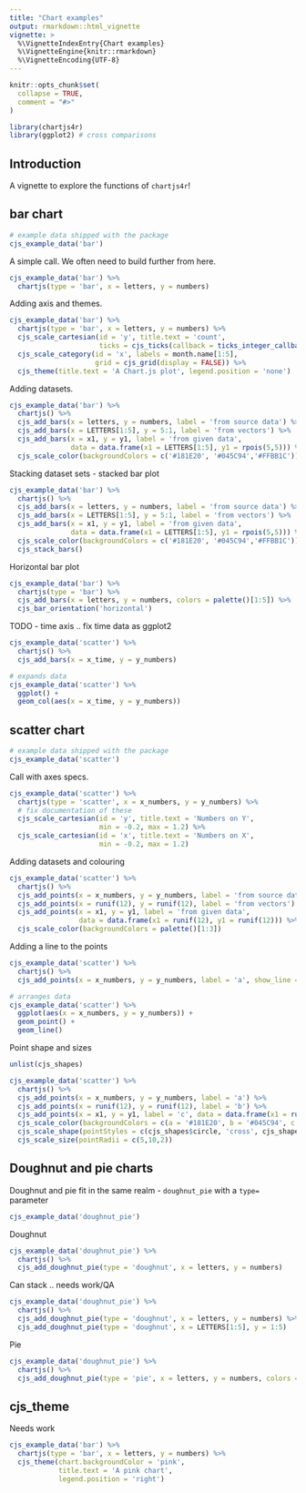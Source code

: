 ```yaml
---
title: "Chart examples"
output: rmarkdown::html_vignette
vignette: >
  %\VignetteIndexEntry{Chart examples}
  %\VignetteEngine{knitr::rmarkdown}
  %\VignetteEncoding{UTF-8}
---
```


```r
knitr::opts_chunk$set(
  collapse = TRUE,
  comment = "#>"
)
```

```r
library(chartjs4r)
library(ggplot2) # cross comparisons
```

## Introduction

A vignette to explore the functions of `chartjs4r`!

## bar chart

```r
# example data shipped with the package
cjs_example_data('bar')
```

A simple call. We often need to build further from here.

```r
cjs_example_data('bar') %>%
  chartjs(type = 'bar', x = letters, y = numbers)
```

Adding axis and themes.

```r
cjs_example_data('bar') %>%
  chartjs(type = 'bar', x = letters, y = numbers) %>% 
  cjs_scale_cartesian(id = 'y', title.text = 'count',
                      ticks = cjs_ticks(callback = ticks_integer_callback(step = 1))) %>% 
  cjs_scale_category(id = 'x', labels = month.name[1:5],
                     grid = cjs_grid(display = FALSE)) %>% 
  cjs_theme(title.text = 'A Chart.js plot', legend.position = 'none')
```

Adding datasets.

```r
cjs_example_data('bar') %>%
  chartjs() %>% 
  cjs_add_bars(x = letters, y = numbers, label = 'from source data') %>% 
  cjs_add_bars(x = LETTERS[1:5], y = 5:1, label = 'from vectors') %>% 
  cjs_add_bars(x = x1, y = y1, label = 'from given data',
               data = data.frame(x1 = LETTERS[1:5], y1 = rpois(5,5))) %>% 
  cjs_scale_color(backgroundColors = c('#181E20', '#045C94','#FFBB1C'))
```

Stacking dataset sets - stacked bar plot

```r
cjs_example_data('bar') %>%
  chartjs() %>% 
  cjs_add_bars(x = letters, y = numbers, label = 'from source data') %>% 
  cjs_add_bars(x = LETTERS[1:5], y = 5:1, label = 'from vectors') %>% 
  cjs_add_bars(x = x1, y = y1, label = 'from given data',
               data = data.frame(x1 = LETTERS[1:5], y1 = rpois(5,5))) %>% 
  cjs_scale_color(backgroundColors = c('#181E20', '#045C94','#FFBB1C')) %>% 
  cjs_stack_bars()
```

Horizontal bar plot

```r
cjs_example_data('bar') %>%
  chartjs(type = 'bar') %>% 
  cjs_add_bars(x = letters, y = numbers, colors = palette()[1:5]) %>% 
  cjs_bar_orientation('horizontal')
```

TODO - time axis .. fix time data as ggplot2

```r
cjs_example_data('scatter') %>% 
  chartjs() %>% 
  cjs_add_bars(x = x_time, y = y_numbers)
```

```r
# expands data
cjs_example_data('scatter') %>% 
  ggplot() +
  geom_col(aes(x = x_time, y = y_numbers))
```


## scatter chart

```r
# example data shipped with the package
cjs_example_data('scatter')
```

Call with axes specs.

```r
cjs_example_data('scatter') %>%
  chartjs(type = 'scatter', x = x_numbers, y = y_numbers) %>% 
  # fix documentation of these
  cjs_scale_cartesian(id = 'y', title.text = 'Numbers on Y',
                      min = -0.2, max = 1.2) %>% 
  cjs_scale_cartesian(id = 'x', title.text = 'Numbers on X',
                      min = -0.2, max = 1.2)
```

Adding datasets and colouring

```r
cjs_example_data('scatter') %>%
  chartjs() %>% 
  cjs_add_points(x = x_numbers, y = y_numbers, label = 'from source data') %>% 
  cjs_add_points(x = runif(12), y = runif(12), label = 'from vectors') %>% 
  cjs_add_points(x = x1, y = y1, label = 'from given data',
                 data = data.frame(x1 = runif(12), y1 = runif(12))) %>% 
  cjs_scale_color(backgroundColors = palette()[1:3])
```

Adding a line to the points

```r
cjs_example_data('scatter') %>%
  chartjs() %>% 
  cjs_add_points(x = x_numbers, y = y_numbers, label = 'a', show_line = TRUE)
```

```r
# arranges data
cjs_example_data('scatter') %>% 
  ggplot(aes(x = x_numbers, y = y_numbers)) +
  geom_point() +
  geom_line()
```

Point shape and sizes

```r
unlist(cjs_shapes)

cjs_example_data('scatter') %>%
  chartjs() %>% 
  cjs_add_points(x = x_numbers, y = y_numbers, label = 'a') %>% 
  cjs_add_points(x = runif(12), y = runif(12), label = 'b') %>% 
  cjs_add_points(x = x1, y = y1, label = 'c', data = data.frame(x1 = runif(12), y1 = runif(12))) %>% 
  cjs_scale_color(backgroundColors = c(a = '#181E20', b = '#045C94', c = '#FFBB1C'), match_background_and_border = T) %>% 
  cjs_scale_shape(pointStyles = c(cjs_shapes$circle, 'cross', cjs_shapes[['star']])) %>% 
  cjs_scale_size(pointRadii = c(5,10,2))
```

## Doughnut and pie charts

Doughnut and pie fit in the same realm - `doughnut_pie` with a `type=` parameter

```r
cjs_example_data('doughnut_pie')
```

Doughnut

```r
cjs_example_data('doughnut_pie') %>% 
  chartjs() %>% 
  cjs_add_doughnut_pie(type = 'doughnut', x = letters, y = numbers)
```

Can stack .. needs work/QA

```r
cjs_example_data('doughnut_pie') %>% 
  chartjs() %>% 
  cjs_add_doughnut_pie(type = 'doughnut', x = letters, y = numbers) %>% 
  cjs_add_doughnut_pie(type = 'doughnut', x = LETTERS[1:5], y = 1:5)
```

Pie 

```r
cjs_example_data('doughnut_pie') %>% 
  chartjs() %>% 
  cjs_add_doughnut_pie(type = 'pie', x = letters, y = numbers, colors = palette()[1:5])
```

## cjs_theme

Needs work

```r
cjs_example_data('bar') %>%
  chartjs(type = 'bar', x = letters, y = numbers) %>% 
  cjs_theme(chart.backgroundColor = 'pink', 
            title.text = 'A pink chart',
            legend.position = 'right')
```
